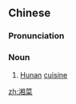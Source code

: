 ==Chinese==
{{zh-forms}}

===Pronunciation===
{{zh-pron
|m=xiāngcài
|cat=n
}}

===Noun===
{{zh-noun}}

# [[Hunan]] [[cuisine]]

[[zh:湘菜]]